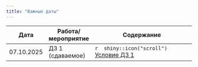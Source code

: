 ```yaml
---
title: "Важные даты"
---
```

 
Дата | Работа/мероприятие  | Содержание
-------- | -------- | --------------------------------------------------------
07.10.2025 | ДЗ 1 (сдаваемое) | `r  shiny::icon("scroll")` <a href="tvims2_hw_1_for_submission_2025.pdf" title=>Условие ДЗ 1</a>